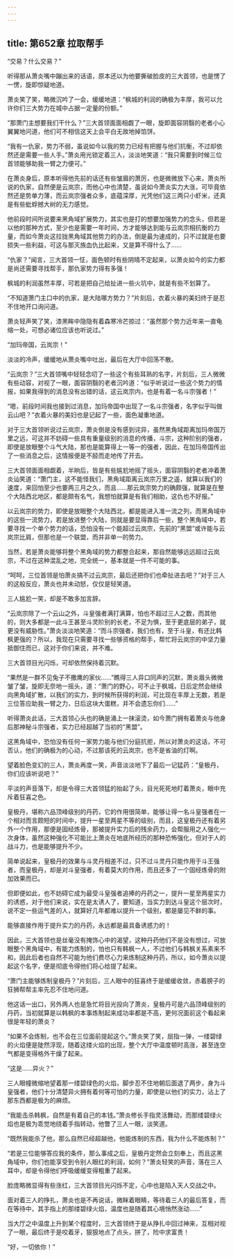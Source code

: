 ```yaml
---
---
---
```

title: 第652章 拉取帮手
---



“交易？什么交易？”

听得那从萧炎嘴中蹦出来的话语，原本还以为他要撕破脸皮的三大首领，也是愣了一愣，旋即惊疑地道。

萧炎笑了笑，略微沉吟了一会，缓缓地道：“枫城的利润的确极为丰厚，我可以允许你们三大势力在城中占据一定量的份额。”

“那萧门主想要我们干什么？”三大首领面面相觑了一眼，旋即面容阴翳的老者小心翼翼地问道，他们可不相信这天上会平白无故地掉馅饼。

“我有一仇家，势力不弱，虽说如今以我的势力已经有把握与他们抗衡，不过却依然还是需要一些人手。”萧炎用光锁定着三人，淡淡地笑道：“我只需要到时候三位首领能够助我一臂之力便可。”

在萧炎身后，原本听得他先前的话还有些皱眉的萧厉，也是微微放下心来，萧炎所说的仇家，自然便是云岚宗，而他心中也清楚，虽说如今萧炎实力大涨，可毕竟依然还是势单力薄，而云岚宗强者众多，底蕴深厚，光凭他们这三两只小虾米，还真是有些蚍蜉撼大树的无力感觉。

他前段时间所说要来黑角域扩展势力，其实也是打的想要加强势力的念头，但若是以他的那种方式，至少也是需要一年时间，方才能够达到能与云岚宗相抗衡的力量，而如今萧炎这拉拢黑角域其他势力的办法，倒是最为速成的，只不过就是也要损失一些利益，可这与那灭族血仇比起来，又是算不得什么了……

“仇家？”闻言，三大首领一怔，面色顿时有些阴晴不定起来，以萧炎如今的实力都是尚还需要寻找帮手，那仇家势力得有多强！

枫城的利润虽然丰厚，可若是把自己给扯进一些火坑中，就是有些不划算了。

“不知道萧门主口中的仇家，是大陆哪方势力？”片刻后，衣着火暴的美妇终于是忍不住地开口询问道。

萧炎轻声笑了笑，漆黑眸中隐隐有着森寒冷芒掠过：“虽然那个势力近年来一直龟缩一处，可想必诸位应该也听说过。”

“加玛帝国，云岚宗！”

淡淡的冷声，缓缓地从萧炎嘴中吐出，最后在大厅中回荡不散。

“云岚宗？”三大首领嘴中轻轻念叨了一些这个有些耳熟的名字，片刻后，三人微微有些动容，对视了一眼，面容阴翳的老者沉吟道：“似乎听说过一些这个势力的情报，如果我得到的消息没有出错的话，这云岚宗内，也是有着一名斗宗强者！”

“嗯，前段时间我也接到过消息，加玛帝国中出现了一名斗宗强者，名字似乎叫做云山吧？”衣着火暴的美妇也是记起了一些，面色凝重地道。

对于三大首领听说过云岚宗，萧炎倒是没有感到诧异，虽然黑角域距离加玛帝国万里之远，可这并不妨碍一些具有重量级别的消息的传播，斗宗，这种阶别的强者，即使是放眼整个斗气大陆，那也是能算得上一等一的强者，因此，在加玛帝国传出了一些消息之后，这情报便是不胫而走地传了开去。

三大首领面面相觑着，半晌后，皆是有些尴尬地摇了摇头，面容阴翳的老者冲着萧炎讪笑道：“萧门主，这不能怪我们，黑角域距离云岚宗万里之遥，就算以我们的速度，来回怕至少也要两三月之久，而且……那云岚宗势力的确颇强，就算是在整个大陆西北地区，都是颇有名气，我想怕就算是有我们相助，这仇也不好报。”

以云岚宗的势力，即使是放眼整个大陆西北，都是能进入准一流之列，而黑角域中的这些一流势力，若是放进整个大陆，则就是要显得靠后一些，整个黑角域中，若要寻找一个单个势力的话，恐怕没有一个能超过云岚宗，先前的“黑盟”或许能与云岚宗比肩，但那也是一个联盟，而并非单一的势力。

当然，若是萧炎能够将整个黑角域的势力都整合起来，那自然能够远远超过云岚宗，不过在这种混乱之地，完全统一，基本就是一件不可能的事。

“呵呵，三位首领是怕萧炎搞不过云岚宗，最后还把你们也牵扯进去吧？”对于三人的这般反应，萧炎也并未动怒，仅仅是轻笑道。

三人尴尬一笑，却是不敢多加言辞。

“云岚宗除了一个云山之外，斗皇强者满打满算，怕也不超过三人之数，而其他的，则大多都是一此斗王甚至斗灵阶别的长老，不足为惧，至于更底层的弟子，就更没有威胁性。”萧炎淡淡地笑道：“而斗宗强者，我们也有，至于斗皇，有还比韩枫更强的？所以，我现在只需要寻找一些够资格的帮手，帮忙将云岚宗的中坚力量抵御住而已，这对于你们来说，并不难。

三大首领目光闪烁，可却依然保持着沉默。

“果然是一群不见兔子不撒鹰的家伙……”瞧得三人异口同声的沉默，萧炎眉头微微皱了皱，旋即无奈地一摇头，道：“萧门的野心，可不止于枫城，日后定然会继续向黑角域扩散，以我们的实力，到时候所获得的利润，可比现在丰厚上无数，若是三位答应助我一臂之力，日后这块大蛋糕，并不会遗忘你们……”

听得萧炎此话，三大首领心头也的确是涌上一抹滚烫，如今萧门拥有着萧炎与他身后那神秘斗宗强者，实力已经超越了当初的“黑盟”。

这黑角域中，恐怕没有任何一家势力能与他们分庭抗拒，所以对萧炎的这话，不可否认，他们的确极为的心动，不过那该死的云岚宗，也不是省油的灯啊。

望着脸色变幻的三人，萧炎再度一笑，声音淡淡地下了最后一记猛药：“皇极丹，你们应该听说吧？”

平淡的声音落下，却是令得三大首领猛的抬起了头，目光死死地盯着萧炎，眼中充斥着狂喜之色。

皇极丹，堪称六品顶峰级别的丹药，它的作用很简单，能够让得一名斗皇强者在一个相对而言颇短的时间中，提升一星至两星不等的级别，而且，这皇极丹还有着另外一个作用，那便是固经炼骨，那被提升实力后的残余药力，会帮服用之人强化一次身体，虽然这种强化不可能比上萧炎在地底所经历的那种恐怖强化，但对于人的战斗力，也是能够提升不少。

简单说起来，皇极丹的效果与斗灵丹相差不过，只不过斗灵丹只能作用于斗王强者，而皇极丹，却是对斗皇强者，有着莫大的作用，而且还多了一个固经炼骨的附加效果而已。

但即便如此，也不妨碍它成为最受斗皇强者追捧的丹药之一，提升一星至两星实力的诱惑，对于他们来说，实在是太诱人了，要知道，当实力到达斗皇这个层次时，说不定一些运气差的人，就算好几年都难以提升一个级别，都是屡见不鲜的事。

能够直接作用于提升实力的丹药，永远都是最具备诱惑力的！

因此，三大首领也是丝毫没有掩饰心中的渴望，这种丹药他们不是没有想过，可放眼整个黑角域中，有能力炼制的，怕也只有韩枫一人，不过他们与韩枫关系素来不和，因此后者也自然不可能为他们费尽心力来炼制这种丹药，所以，如今萧炎以提起这个名字，便是彻底令得他们将心给提了起来。

“萧门主能够炼制皇极丹？”片刻后，三人眼中的狂喜终于是缓缓收敛，赤着膀子的狂狮帮帮主率先忍不住地问道。

他这话一出口，另外两人也是急忙将目光投向了萧炎，皇极丹可是六品顶峰级别的丹药，当初就算是以韩枫的本事炼制起来成功率都是不高，更何况面前这个看起来很是年轻的萧炎？

“如果不会炼制，也不会在三位面前提起这个。”萧炎笑了笑，屈指一弹，一缕碧绿的火焰便是陡然浮现，随着这缕火焰的出现，整个大厅中温度顿时高涨，甚至连空气都是变得格外干燥了起来。

“这是……异火？”

三人眼幢微缩地望着那一缕碧绿色的火焰，脚步忍不住地朝后面退了两步，身为斗皇强者，他们十分清楚异火拥有着何等可怕的力量，即使是以他们的实力，沾上了那东西都是极为的麻烦。

“我能击杀韩枫，自然是有着自己的本钱。”萧炎修长手指灵活舞动，而那缕碧绿火焰也是极为乖觉地绕着手指转动，他瞥了三人一眼，淡笑道。

“既然我能杀了他，那么自然已经超越他，他能炼制的东西，我为什么不能炼制？”

“若是三位能够答应我的条件，那么事成之后，皇极丹定然会立刻奉上，而且这黑角域中，你们也能享受到令别人眼红的利润，如何？”萧炎轻笑的声音，落在三人耳中，却是令得他们呼吸缓缓变得粗重了起来。

脸庞略微显得有些涨红，三大首领目光闪烁不定，心中也是陷入天人交战之中。

面对着三人的挣扎，萧炎也是不再说话，微眯着眼睛，等待着三人的最后答复，而在等待中，其手指上的那缕碧绿火焰，温度也是随着其心境悄然涨动……”

当大厅之中温度上升到某个程度时，三大首领终于是从挣扎中回过神来，互相对视了一眼，最后终于是咬着牙，狠狠地点了点头，拼了，险中求富贵！

“好，一切依你！”